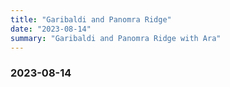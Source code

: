 ```yaml
---
title: "Garibaldi and Panomra Ridge"
date: "2023-08-14"
summary: "Garibaldi and Panomra Ridge with Ara"
---
```


### 2023-08-14

<div className="mx-auto max-w-lg">
  <BlurImage
    url="https://images.jaeungkim.com/blog/personal/2023-aug-garibaldi/2023garibaldi1.jpeg"
    alt="2023-garibaldi-1"
  />
  <BlurImage
    url="https://images.jaeungkim.com/blog/personal/2023-aug-garibaldi/2023garibaldi2.jpeg"
    alt="2023-garibaldi-2"
  />
  <BlurImage
    url="https://images.jaeungkim.com/blog/personal/2023-aug-garibaldi/2023garibaldi3.jpeg"
    alt="2023-garibaldi-3"
  />
  <BlurImage
    url="https://images.jaeungkim.com/blog/personal/2023-aug-garibaldi/2023garibaldi4.jpeg"
    alt="2023-garibaldi-4"
  />
  <BlurImage
    url="https://images.jaeungkim.com/blog/personal/2023-aug-garibaldi/2023garibaldi5.jpeg"
    alt="2023-garibaldi-5"
  />
  <BlurImage
    url="https://images.jaeungkim.com/blog/personal/2023-aug-garibaldi/2023garibaldi6.jpeg"
    alt="2023-garibaldi-6"
  />
  <BlurImage
    url="https://images.jaeungkim.com/blog/personal/2023-aug-garibaldi/2023garibaldi7.jpeg"
    alt="2023-garibaldi-7"
  />
  <BlurImage
    url="https://images.jaeungkim.com/blog/personal/2023-aug-garibaldi/2023garibaldi8.jpeg"
    alt="2023-garibaldi-8"
  />
  <BlurImage
    url="https://images.jaeungkim.com/blog/personal/2023-aug-garibaldi/2023garibaldi9.jpeg"
    alt="2023-garibaldi-9"
  />
  <BlurImage
    url="https://images.jaeungkim.com/blog/personal/2023-aug-garibaldi/2023garibaldi10.jpeg"
    alt="2023-garibaldi-10"
  />
  <BlurImage
    url="https://images.jaeungkim.com/blog/personal/2023-aug-garibaldi/2023garibaldi11.jpeg"
    alt="2023-garibaldi-11"
  />
  <BlurImage
    url="https://images.jaeungkim.com/blog/personal/2023-aug-garibaldi/2023garibaldi12.jpeg"
    alt="2023-garibaldi-12"
  />
  <BlurImage
    url="https://images.jaeungkim.com/blog/personal/2023-aug-garibaldi/2023garibaldi13.jpeg"
    alt="2023-garibaldi-13"
  />
  <BlurImage
    url="https://images.jaeungkim.com/blog/personal/2023-aug-garibaldi/2023garibaldi14.jpeg"
    alt="2023-garibaldi-14"
  />
  <BlurImage
    url="https://images.jaeungkim.com/blog/personal/2023-aug-garibaldi/2023garibaldi15.jpeg"
    alt="2023-garibaldi-15"
  />
  <BlurImage
    url="https://images.jaeungkim.com/blog/personal/2023-aug-garibaldi/2023garibaldi16.jpeg"
    alt="2023-garibaldi-16"
  />
  <BlurImage
    url="https://images.jaeungkim.com/blog/personal/2023-aug-garibaldi/2023garibaldi17.jpeg"
    alt="2023-garibaldi-17"
  />
  <BlurImage
    url="https://images.jaeungkim.com/blog/personal/2023-aug-garibaldi/2023garibaldi18.jpeg"
    alt="2023-garibaldi-18"
  />
  <BlurImage
    url="https://images.jaeungkim.com/blog/personal/2023-aug-garibaldi/2023garibaldi19.jpeg"
    alt="2023-garibaldi-19"
  />
  <BlurImage
    url="https://images.jaeungkim.com/blog/personal/2023-aug-garibaldi/2023garibaldi20.jpeg"
    alt="2023-garibaldi-20"
  />
  <BlurImage
    url="https://images.jaeungkim.com/blog/personal/2023-aug-garibaldi/2023garibaldi21.jpeg"
    alt="2023-garibaldi-21"
  />
  <BlurImage
    url="https://images.jaeungkim.com/blog/personal/2023-aug-garibaldi/2023garibaldi22.jpeg"
    alt="2023-garibaldi-22"
  />
  <BlurImage
    url="https://images.jaeungkim.com/blog/personal/2023-aug-garibaldi/2023garibaldi23.jpeg"
    alt="2023-garibaldi-23"
  />
  <BlurImage
    url="https://images.jaeungkim.com/blog/personal/2023-aug-garibaldi/2023garibaldi24.jpeg"
    alt="2023-garibaldi-24"
  />
</div>
